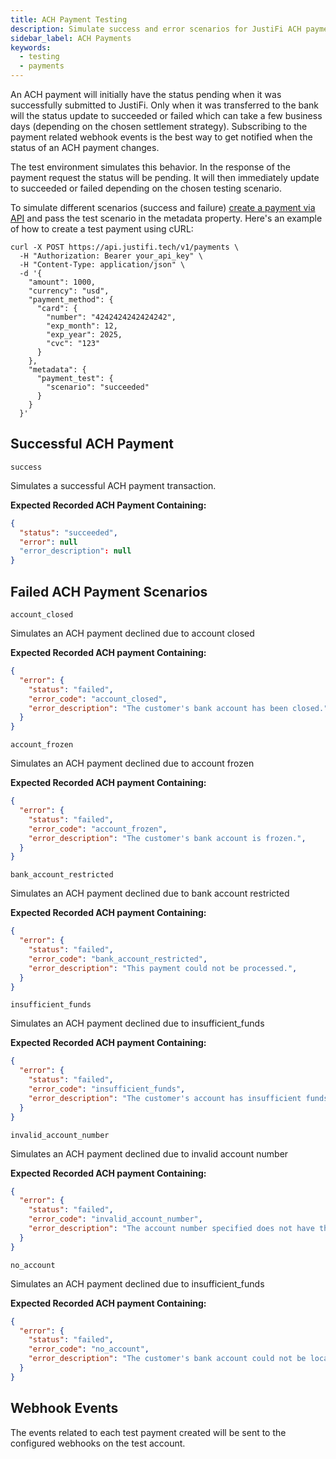 ```yaml
---
title: ACH Payment Testing
description: Simulate success and error scenarios for JustiFi ACH payments
sidebar_label: ACH Payments
keywords:
  - testing
  - payments
---
```


An ACH payment will initially have the status pending when it was successfully submitted to JustiFi. Only when it was transferred to the bank will the status update to succeeded or failed which can take a few business days (depending on the chosen settlement strategy). Subscribing to the payment related webhook events is the best way to get notified when the status of an ACH payment changes.

The test environment simulates this behavior. In the response of the payment request the status will be pending. It will then immediately update to succeeded or failed depending on the chosen testing scenario.

To simulate different scenarios (success and failure) [create a payment via API](https://docs.justifi.tech/api-spec#tag/Payments/operation/CreatePayment) and pass the test scenario in the metadata property.
Here's an example of how to create a test payment using cURL:

```
curl -X POST https://api.justifi.tech/v1/payments \
  -H "Authorization: Bearer your_api_key" \
  -H "Content-Type: application/json" \
  -d '{
    "amount": 1000,
    "currency": "usd",
    "payment_method": {
      "card": {
        "number": "4242424242424242",
        "exp_month": 12,
        "exp_year": 2025,
        "cvc": "123"
      }
    },
    "metadata": {
      "payment_test": {
        "scenario": "succeeded"
      }
    }
  }'
```

## Successful ACH Payment

`success`

Simulates a successful ACH payment transaction.

**Expected Recorded ACH Payment Containing:**

```json
{
  "status": "succeeded",
  "error": null
  "error_description": null
}
```

## Failed ACH Payment Scenarios

`account_closed`

Simulates an ACH payment declined due to account closed

**Expected Recorded ACH payment Containing:**

```json
{
  "error": {
    "status": "failed",
    "error_code": "account_closed",
    "error_description": "The customer's bank account has been closed.",
  }
}
```

`account_frozen`

Simulates an ACH payment declined due to account frozen

**Expected Recorded ACH payment Containing:**

```json
{
  "error": {
    "status": "failed",
    "error_code": "account_frozen",
    "error_description": "The customer's bank account is frozen.",
  }
}
```

`bank_account_restricted`

Simulates an ACH payment declined due to bank account restricted 

**Expected Recorded ACH payment Containing:**

```json
{
  "error": {
    "status": "failed",
    "error_code": "bank_account_restricted",
    "error_description": "This payment could not be processed.",
  }
}
```

`insufficient_funds`

Simulates an ACH payment declined due to insufficient_funds 

**Expected Recorded ACH payment Containing:**

```json
{
  "error": {
    "status": "failed",
    "error_code": "insufficient_funds",
    "error_description": "The customer's account has insufficient funds to cover this payment.",
  }
}
```

`invalid_account_number`

Simulates an ACH payment declined due to invalid account number

**Expected Recorded ACH payment Containing:**

```json
{
  "error": {
    "status": "failed",
    "error_code": "invalid_account_number",
    "error_description": "The account number specified does not have the correct number structure.",
  }
}
```

`no_account`

Simulates an ACH payment declined due to insufficient_funds 

**Expected Recorded ACH payment Containing:**

```json
{
  "error": {
    "status": "failed",
    "error_code": "no_account",
    "error_description": "The customer's bank account could not be located.",
  }
}
```

## Webhook Events

The events related to each test payment created will be sent to the configured webhooks on the test account.
